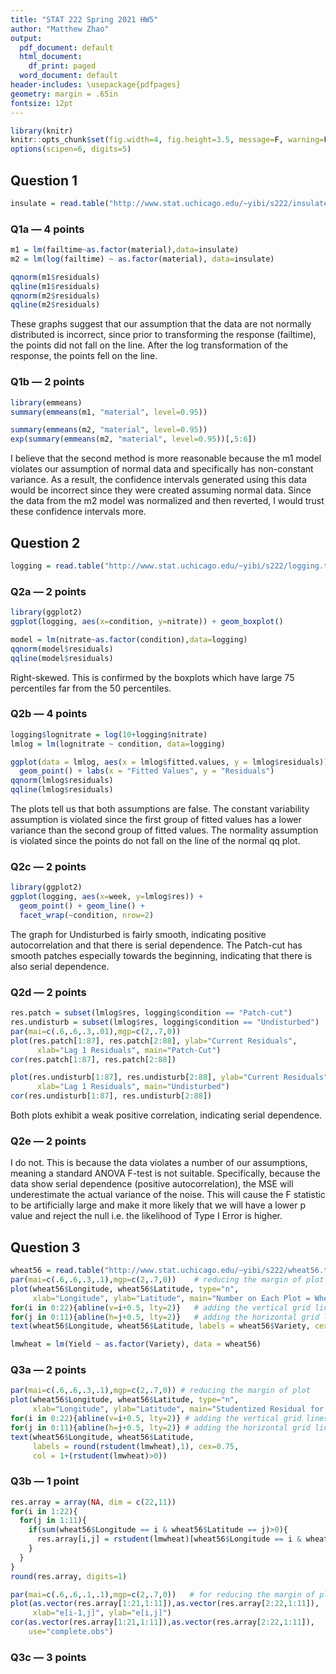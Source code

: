 ```yaml
---
title: "STAT 222 Spring 2021 HW5"
author: "Matthew Zhao"
output:
  pdf_document: default
  html_document:
    df_print: paged
  word_document: default
header-includes: \usepackage{pdfpages}
geometry: margin = .65in
fontsize: 12pt
---
```


```r
library(knitr)
knitr::opts_chunk$set(fig.width=4, fig.height=3.5, message=F, warning=F, collapse=T)
options(scipen=6, digits=5)
```


## Question 1

```r
insulate = read.table("http://www.stat.uchicago.edu/~yibi/s222/insulate.txt", h=T)
```


### Q1a --- 4 points

```r
m1 = lm(failtime~as.factor(material),data=insulate)
m2 = lm(log(failtime) ~ as.factor(material), data=insulate)
```
```r
qqnorm(m1$residuals)
qqline(m1$residuals)
qqnorm(m2$residuals)
qqline(m2$residuals)
```


These graphs suggest that our assumption that the data are not normally distributed is incorrect, since prior to transforming the response (failtime), the points did not fall on the line. After the log transformation of the response, the points fell on the line. 

### Q1b --- 2 points


```r
library(emmeans)
summary(emmeans(m1, "material", level=0.95))
```

```r
summary(emmeans(m2, "material", level=0.95))
exp(summary(emmeans(m2, "material", level=0.95))[,5:6])
```


I believe that the second method is more reasonable because the m1 model violates our assumption of normal data and specifically has non-constant variance. As a result, the confidence intervals generated using this data would be incorrect since they were created assuming normal data. Since the data from the m2 model was normalized and then reverted, I would trust these confidence intervals more.


## Question 2

```r
logging = read.table("http://www.stat.uchicago.edu/~yibi/s222/logging.txt", h=T)
```


### Q2a --- 2 points


```r
library(ggplot2)
ggplot(logging, aes(x=condition, y=nitrate)) + geom_boxplot()
```
```r
model = lm(nitrate~as.factor(condition),data=logging)
qqnorm(model$residuals)
qqline(model$residuals)
```


Right-skewed. This is confirmed by the boxplots which have large 75 percentiles far from the 50 percentiles. 

### Q2b --- 4 points


```r
logging$lognitrate = log(10+logging$nitrate)
lmlog = lm(lognitrate ~ condition, data=logging)
```
```r
ggplot(data = lmlog, aes(x = lmlog$fitted.values, y = lmlog$residuals)) +
  geom_point() + labs(x = "Fitted Values", y = "Residuals")
qqnorm(lmlog$residuals)
qqline(lmlog$residuals)

```


The plots tell us that both assumptions are false. The constant variability assumption is violated since the first group of fitted values has a lower variance than the second group of fitted values. The normality assumption is violated since the points do not fall on the line of the normal qq plot. 

### Q2c --- 2 points

```r
library(ggplot2)
ggplot(logging, aes(x=week, y=lmlog$res)) +
  geom_point() + geom_line() +
  facet_wrap(~condition, nrow=2)
```


The graph for Undisturbed is fairly smooth, indicating positive autocorrelation and that there is serial dependence. The Patch-cut has smooth patches especially towards the beginning, indicating that there is also serial dependence. 

### Q2d --- 2 points


```r
res.patch = subset(lmlog$res, logging$condition == "Patch-cut")
res.undisturb = subset(lmlog$res, logging$condition == "Undisturbed")
par(mai=c(.6,.6,.3,.01),mgp=c(2,.7,0))
plot(res.patch[1:87], res.patch[2:88], ylab="Current Residuals", 
      xlab="Lag 1 Residuals", main="Patch-Cut")
cor(res.patch[1:87], res.patch[2:88])

plot(res.undisturb[1:87], res.undisturb[2:88], ylab="Current Residuals", 
      xlab="Lag 1 Residuals", main="Undisturbed")
cor(res.undisturb[1:87], res.undisturb[2:88])
```


Both plots exhibit a weak positive correlation, indicating serial dependence.

### Q2e --- 2 points

I do not. This is because the data violates a number of our assumptions, meaning a standard ANOVA F-test is not suitable. Specifically, because the data show serial dependence (positive autocorrelation), the MSE will underestimate the actual variance of the noise. This will cause the F statistic to be artificially large and make it more likely that we will have a lower p value and reject the null i.e. the likelihood of Type I Error is higher.

## Question 3


```r
wheat56 = read.table("http://www.stat.uchicago.edu/~yibi/s222/wheat56.txt", h=T)
par(mai=c(.6,.6,.3,.1),mgp=c(2,.7,0))    # reducing the margin of plot
plot(wheat56$Longitude, wheat56$Latitude, type="n",
     xlab="Longitude", ylab="Latitude", main="Number on Each Plot = Wheat Variety ID")
for(i in 0:22){abline(v=i+0.5, lty=2)}   # adding the vertical grid lines
for(j in 0:11){abline(h=j+0.5, lty=2)}   # adding the horizontal grid lines
text(wheat56$Longitude, wheat56$Latitude, labels = wheat56$Variety, cex=0.75)
```

```r
lmwheat = lm(Yield ~ as.factor(Variety), data = wheat56)
```


### Q3a --- 2 points


```r
par(mai=c(.6,.6,.3,.1),mgp=c(2,.7,0)) # reducing the margin of plot
plot(wheat56$Longitude, wheat56$Latitude, type="n", 
     xlab="Longitude", ylab="Latitude", main="Studentized Residual for Each Plot")
for(i in 0:22){abline(v=i+0.5, lty=2)} # adding the vertical grid lines
for(j in 0:11){abline(h=j+0.5, lty=2)} # adding the horizontal grid lines
text(wheat56$Longitude, wheat56$Latitude, 
     labels = round(rstudent(lmwheat),1), cex=0.75, 
     col = 1+(rstudent(lmwheat)>0))
```




### Q3b --- 1 point


```r
res.array = array(NA, dim = c(22,11))
for(i in 1:22){
  for(j in 1:11){
    if(sum(wheat56$Longitude == i & wheat56$Latitude == j)>0){
      res.array[i,j] = rstudent(lmwheat)[wheat56$Longitude == i & wheat56$Latitude == j]
    }
  }
}
round(res.array, digits=1)
```


```r
par(mai=c(.6,.6,.1,.1),mgp=c(2,.7,0))   # for reducing the margin of plots
plot(as.vector(res.array[1:21,1:11]),as.vector(res.array[2:22,1:11]), 
     xlab="e[i-1,j]", ylab="e[i,j]")
cor(as.vector(res.array[1:21,1:11]),as.vector(res.array[2:22,1:11]), 
    use="complete.obs")
```



### Q3c --- 3 points

